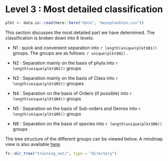 # Level 3 : Most detailed classification

```r
plkt <- data.io::read(here::here("data", "mesoplankton.csv"))
```

This section discusses the most detailed part we have determined. The classification is broken down into 6 levels:

-   N1 : quick and convenient separation into `r length(unique(plkt$N1))` groups. The groups are as follows: `r unique(plkt$N1)` .

-   N2 : Separation mainly on the basis of phyla into `r length(unique(plkt$N2))` groups

-   N3 : Separation mainly on the basis of Class into `r length(unique(plkt$N3))` groupes

-   N4 : Separation on the basis of Orders (if possible) into `r length(unique(plkt$N4))` groups

-   N5 : Separation on the basis of Sub-orders and Genres into `r length(unique(plkt$N5))` groups

-   N6 : Separation on the basis of species into `r length(unique(plkt$N6))` groups

The tree structure of the different groups can be viewed below. A mindmap view is also available [here](https://coggle.it/diagram/XniwI-MesP8BdYNn/t/mesoplankton/46c9eaed5e2a5c6a3292935cfdb71acaf585976bef9c390b482e2f473c587862?present=1).

```r
fs::dir_tree("training_set/", type = "directory")
```
